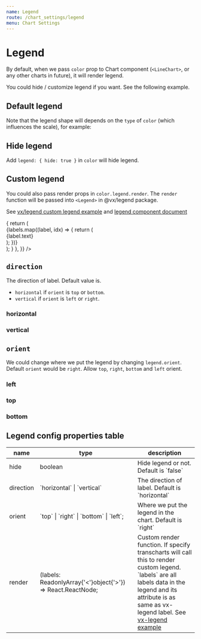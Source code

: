 ```yaml
---
name: Legend
route: /chart_settings/legend
menu: Chart Settings
---
```



# Legend

By default, when we pass `color` prop to Chart component (`<LineChart>`, or any other charts in future), it will render legend.

You could hide / customize legend if you want. See the following example.

## Default legend

<Playground>
  <div style={{ width: '100%', height: '320px' }}>
    <LineChart
      data={multiLinesData}
      x={{ type: 'quantitative', field: 'x' }}
      y={{ type: 'quantitative', field: 'y' }}
      color={{
        field: "type",
        type: "nominal",
      }}
    />
  </div>
</Playground>

Note that the legend shape will depends on the `type` of `color` (which influences the scale), for example:

<Playground>
  <div style={{ width: '100%', height: '320px' }}>
    <LineChart
      data={[
        { x: 1, y: 5, size: 3 },
        { x: 3, y: 6, size: 3 },
        { x: 2, y: 3, size: 3 },
        { x: 9, y: 7, size: 3 },
        { x: 7, y: 1, size: 3 },
        { x: 4, y: 2, size: 5 },
        { x: 1, y: 10, size: 5 },
        { x: 6, y: 4, size: 5 },
        { x: 8, y: 9, size: 5 },
        { x: 9, y: 0, size: 5 },
        { x: 5, y: 3, size: 8 },
        { x: 3, y: 8, size: 8 },
        { x: 4, y: 4, size: 8 },
        { x: 10, y:7, size: 8 },
      ]}
      x={{ type: 'quantitative', field: 'x' }}
      y={{ type: 'quantitative', field: 'y' }}
      color={{
        field: "size",
        type: "ordinal",
      }}
    />
  </div>
</Playground>

## Hide legend

Add `legend: { hide: true }` in `color` will hide legend.

<Playground>
  <div style={{ width: '100%', height: '320px' }}>
    <LineChart
      data={multiLinesData}
      x={{ type: 'quantitative', field: 'x' }}
      y={{ type: 'quantitative', field: 'y' }}
      color={{
        field: "type",
        type: "nominal",
        legend: {
          hide: true,
        },
      }}
    />
  </div>
</Playground>

## Custom legend

You could also pass render props in `color.legend.render`. The `render` function will be passed into `<Legend>` in @vx/legend package.

See [vx/legend custom legend example](https://vx-demo.now.sh/legends) and [legend component document](https://vx-demo.now.sh/static/docs/vx-legend.html#legend-)

<Playground>
  <div style={{ width: '100%', height: '320px' }}>
    <LineChart
      data={multiLinesData}
      x={{ type: 'quantitative', field: 'x' }}
      y={{ type: 'quantitative', field: 'y' }}
      color={{
        field: "type",
        type: "nominal",
        legend: {
          render: (labels) => {
            return (
              <div>
                {labels.map((label, idx) => {
                  return (
                    <div
                      key={idx}
                      style={{
                        backgroundColor: label.value,
                        color: '#eee',
                        padding: '5px 10px',
                        marginBottom: 5,
                      }}
                    >
                      {label.text}
                    </div>
                  );
                })}
              </div>
            );
          }
        },
      }}
    />
  </div>
</Playground>

## `direction`

The direction of label. Default value is.

* `horizontal` if `orient` is `top` or `bottom`.
* `vertical` if `orient` is `left` or `right`.

### horizontal

<Playground>
  <div style={{ width: '100%', height: '320px' }}>
    <LineChart
      data={multiLinesData}
      x={{ type: 'quantitative', field: 'x' }}
      y={{ type: 'quantitative', field: 'y' }}
      color={{
        field: "type",
        type: "nominal",
        legend: {
          direction: 'horizontal'
        }
      }}
    />
  </div>
</Playground>

### vertical

<Playground>
  <div style={{ width: '100%', height: '320px' }}>
    <LineChart
      data={multiLinesData}
      x={{ type: 'quantitative', field: 'x' }}
      y={{ type: 'quantitative', field: 'y' }}
      color={{
        field: "type",
        type: "nominal",
        legend: {
          direction: 'vertical'
        }
      }}
    />
  </div>
</Playground>

## `orient`

We could change where we put the legend by changing `legend.orient`. Default `orient` would be `right`. Allow `top`, `right`, `bottom` and `left` orient.

### left

<Playground>
  <div style={{ width: '100%', height: '320px' }}>
    <LineChart
      data={multiLinesData}
      x={{ type: 'quantitative', field: 'x' }}
      y={{ type: 'quantitative', field: 'y' }}
      color={{
        field: "type",
        type: "nominal",
        legend: {
          orient: 'left'
        }
      }}
    />
  </div>
</Playground>

### top

<Playground>
  <div style={{ width: '100%', height: '320px' }}>
    <LineChart
      data={multiLinesData}
      x={{ type: 'quantitative', field: 'x' }}
      y={{ type: 'quantitative', field: 'y' }}
      color={{
        field: "type",
        type: "nominal",
        legend: {
          orient: 'top'
        }
      }}
    />
  </div>
</Playground>

### bottom

<Playground>
  <div style={{ width: '100%', height: '320px' }}>
    <LineChart
      data={multiLinesData}
      x={{ type: 'quantitative', field: 'x' }}
      y={{ type: 'quantitative', field: 'y' }}
      color={{
        field: "type",
        type: "nominal",
        legend: {
          orient: 'bottom'
        }
      }}
    />
  </div>
</Playground>

## Legend config properties table

<table>
  <thead>
    <tr>
      <th>
        name
      </th>
      <th>
        type
      </th>
      <th>
        description
      </th>
    </tr>
  </thead>
  <tbody>
    <tr>
      <td>hide</td>
      <td>boolean</td>
      <td>Hide legend or not. Default is `false`</td>
    </tr>
    <tr>
      <td>direction</td>
      <td>`horizontal` | `vertical`</td>
      <td>
        The direction of label. Default is `horizontal`
      </td>
    </tr>
    <tr>
      <td>orient</td>
      <td>`top` | `right` | `bottom` | `left`;</td>
      <td>
        Where we put the legend in the chart. Default is `right`
      </td>
    </tr>
    <tr>
      <td>render</td>
      <td>(labels: ReadonlyArray{'<'}object{'>'}) => React.ReactNode;</td>
      <td>
        Custom render function. If specify transcharts will call this to render custom legend.<br />
        `labels` are all labels data in the legend and its attribute is as same as vx-legend label. See
        <a target="_blank" rel="noopener" href="https://vx-demo.now.sh/legends">vx-legend example</a>
      </td>
    </tr>
  </tbody>
</table>
